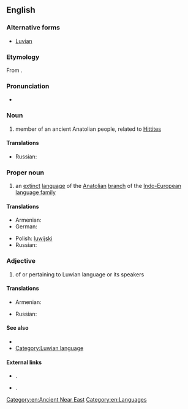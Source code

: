 ==English==
{{wikipedia}}
===Alternative forms===
* [[Luvian]]

===Etymology===
From {{suffix|Luwia|an|lang=en}}.

===Pronunciation=== 
* {{IPA|/ˈluːvɪǝn/|/ˈluːɪǝn/|lang=en}} 

===Noun===
{{en-noun}}

# member of an ancient Anatolian people, related to [[Hittite]]s

====Translations====
{{trans-top|member of an ancient Anatolian people}}
* Russian: {{t-|ru|лувиец|sc=Cyrl}}
{{trans-mid}}
{{trans-bottom}}

===Proper noun===
{{en-proper noun}}

# an [[extinct]] [[language]] of the [[Anatolian]] [[branch]] of the [[Indo-European]] [[language family]]

====Translations====
{{trans-top|language}}
* Armenian: {{t-|hy|լուվերեն|tr=luveren|sc=Armn}}
* German: {{t+|de|Luwisch|n}}
{{trans-mid}}
* Polish: [[luwijski]] {{m}}
* Russian: {{t-|ru|лувийский|tr=luvijskij|m}}
{{trans-bottom}}

===Adjective===
{{en-adj|-}}

# of or pertaining to Luwian language or its speakers

====Translations====
{{trans-top|of or pertaining to Luwian language or its speakers}}
* Armenian: {{t-|hy|լուվական|tr=luvakan|sc=Armn}}
{{trans-mid}}
* Russian: {{t-|ru|лувийский|sc=Cyrl}}
{{trans-bottom}}

====See also====
* {{langlist}}
* [[:Category:Luwian language|Category:Luwian language]]

====External links====
* {{ISO 639|3code=xlu}}.
* {{ISO 639|3code=hlu}}.

[[Category:en:Ancient Near East]]
[[Category:en:Languages]]